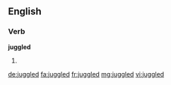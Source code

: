 ==English==

===Verb===
'''juggled'''

# {{past of|juggle}}

[[de:juggled]]
[[fa:juggled]]
[[fr:juggled]]
[[mg:juggled]]
[[vi:juggled]]